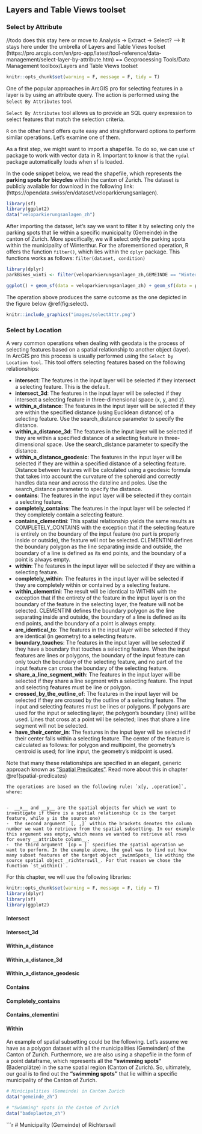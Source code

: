 ## Layers and Table Views toolset


### Select by Attribute

//todo does this stay here or move to Analysis -> Extract -> Select? --> It stays here under the umbrella of Layers and Table Views toolset (https://pro.arcgis.com/en/pro-app/latest/tool-reference/data-management/select-layer-by-attribute.htm) == Geoprocessing Tools/Data Management toolbox/Layers and Table Views toolset 

```r
knitr::opts_chunk$set(warning = F, message = F, tidy = T)
```


One of the popular approaches in ArcGIS pro for selecting features in a layer is by using an attribute query. The action is performed using the `Select By Attributes` tool.

`Select By Attributes` tool allows us to provide an SQL query expression to select features that match the selection criteria.

`R` on the other hand offers quite easy and straightforward options to perform similar operations. Let's examine one of them.

As a first step, we might want to import a shapefile. To do so, we can use `sf` package to work with vector data in R. Important to know is that the `rgdal` package automatically loads when sf is loaded.

In the code snippet below, we read the shapefile, which represents the __parking spots for bicycles__ within the canton of Zurich. The dataset is publicly available for download in the following link: (https://opendata.swiss/en/dataset/veloparkierungsanlagen).


```r
library(sf)
library(ggplot2)
data("veloparkierungsanlagen_zh")
```


After importing the dataset, let's say we want to filter it by selecting only the parking spots that lie within a specific municipality (Gemeinde) in the canton of Zurich. More specifically, we will select only the parking spots within the municipality of Winterthur.
For the aforementioned operation, R offers the function `filter()`, which lies within the `dplyr` package.
This functions works as follows: `filter(dataset, condition)`

```r
library(dplyr)
parkBikes_winti <- filter(veloparkierungsanlagen_zh,GEMEINDE == "Winterthur")
```

```r
ggplot() + geom_sf(data = veloparkierungsanlagen_zh) + geom_sf(data = parkBikes_winti, fill = "red", aes(color = "Bike parking spots in Winterthur")) + ggtitle("Bike parking facilities in Canton Zurich") + labs(color = " ") + theme(legend.position = "right", axis.text.x = element_text(angle=90, hjust=1)) + coord_sf(datum = 2056)
```


The operation above produces the same outcome as the one depicted in the figure below \@ref(fig:select).

```r
knitr::include_graphics("images/selectAttr.png")
```

### Select by Location

A very common operations when dealing with geodata is the process of selecting features based on a spatial relationship to another object (layer). In ArcGIS pro this process is usually performed using the `Select by Location tool`. This tool offers selecting features based on the following relationships:

- **intersect**: The features in the input layer will be selected if they intersect a selecting feature. This is the default.
- **intersect_3d**: The features in the input layer will be selected if they intersect a selecting feature in three-dimensional space (x, y, and z).
- **within_a_distance**: The features in the input layer will be selected if they are within the specified distance (using Euclidean distance) of a selecting feature. Use the search_distance parameter to specify the distance.
- **within_a_distance_3d**: The features in the input layer will be selected if they are within a specified distance of a selecting feature in three-dimensional space. Use the search_distance parameter to specify the distance.
- **within_a_distance_geodesic**: The features in the input layer will be selected if they are within a specified distance of a selecting feature. Distance between features will be calculated using a geodesic formula that takes into account the curvature of the spheroid and correctly handles data near and across the dateline and poles. Use the search_distance parameter to specify the distance.
- **contains**: The features in the input layer will be selected if they contain a selecting feature.
- **completely_contains**: The features in the input layer will be selected if they completely contain a selecting feature.
- **contains_clementini**: This spatial relationship yields the same results as COMPLETELY_CONTAINS with the exception that if the selecting feature is entirely on the boundary of the input feature (no part is properly inside or outside), the feature will not be selected. CLEMENTINI defines the boundary polygon as the line separating inside and outside, the boundary of a line is defined as its end points, and the boundary of a point is always empty.
- **within**: The features in the input layer will be selected if they are within a selecting feature.
- **completely_within**: The features in the input layer will be selected if they are completely within or contained by a selecting feature.
- **within_clementini**: The result will be identical to WITHIN with the exception that if the entirety of the feature in the input layer is on the boundary of the feature in the selecting layer, the feature will not be selected. CLEMENTINI defines the boundary polygon as the line separating inside and outside, the boundary of a line is defined as its end points, and the boundary of a point is always empty.
- **are_identical_to**: The features in the input layer will be selected if they are identical (in geometry) to a selecting feature.
- **boundary_touches**: The features in the input layer will be selected if they have a boundary that touches a selecting feature. When the input features are lines or polygons, the boundary of the input feature can only touch the boundary of the selecting feature, and no part of the input feature can cross the boundary of the selecting feature.
- **share_a_line_segment_with**: The features in the input layer will be selected if they share a line segment with a selecting feature. The input and selecting features must be line or polygon.
- **crossed_by_the_outline_of**: The features in the input layer will be selected if they are crossed by the outline of a selecting feature. The input and selecting features must be lines or polygons. If polygons are used for the input or selecting layer, the polygon's boundary (line) will be used. Lines that cross at a point will be selected; lines that share a line segment will not be selected.
- **have_their_center_in**: The features in the input layer will be selected if their center falls within a selecting feature. The center of the feature is calculated as follows: for polygon and multipoint, the geometry's centroid is used; for line input, the geometry's midpoint is used.


Note that many these relationships are specified in an elegant, generic approach known as ["Spatial Predicates"](https://en.wikipedia.org/wiki/DE-9IM#Spatial_predicates). Read more about this in chapter \@ref(spatial-predicates)


```block2
The operations are based on the following rule: `x[y, ,operation]`, where:  


-  __x__ and __y__ are the spatial objects for which we want to investigate if there is a spatial relationship (x is the target feature, while y is the source one)  
-  the second argument `[, ,]` within the brackets denotes the column number we want to retrieve from the spatial subsetting. In our example this argument was empty, which means we wanted to retrieve all rows for every __attribute column__.  
-  the third argument `[op = ]` specifies the spatial operation we want to perform. In the example above, the goal was to find out how many subset features of the target object _swimmSpots_ lie withing the source spatial object _richterswil_. For that reason we chose the function `st_within()`.
```


For this chapter, we will use the following libraries:

```r
knitr::opts_chunk$set(warning = F, message = F, tidy = T)
library(dplyr)
library(sf)
library(ggplot2)
```



#### Intersect

<!--
/ todo: Write an example for this chapter, reusing the same dataset if possible
/  and using the data from the arc2r package
/  assignees: KimboGilda
-->

#### Intersect_3d

<!--
/ todo: Write an example for this chapter, reusing the same dataset if possible
/  and using the data from the arc2r package
/  assignees: KimboGilda
-->

#### Within_a_distance

<!--
/ todo: Write an example for this chapter, reusing the same dataset if possible
/  and using the data from the arc2r package
/  assignees: KimboGilda
-->

#### Within_a_distance_3d

<!--
/ todo: Write an example for this chapter, reusing the same dataset if possible
/  and using the data from the arc2r package
/  assignees: KimboGilda
-->

#### Within_a_distance_geodesic

<!--
/ todo: Write an example for this chapter, reusing the same dataset if possible
/  and using the data from the arc2r package
/  assignees: KimboGilda
-->

#### Contains

<!--
/ todo: Write an example for this chapter, reusing the same dataset if possible
/  and using the data from the arc2r package
/  assignees: KimboGilda
-->

#### Completely_contains

<!--
/ todo: Write an example for this chapter, reusing the same dataset if possible
/  and using the data from the arc2r package
/  assignees: KimboGilda
-->

#### Contains_clementini

<!--
/ todo: Write an example for this chapter, reusing the same dataset if possible
/  and using the data from the arc2r package
/  assignees: KimboGilda
-->

#### Within


An example of spatial subsetting could be the following. Let's assume we have as a polygon dataset with all the municipalities (Gemeinden) of the Canton of Zurich. Furthermore, we are also using a shapefile in the form of a point dataframe, which represents all the __"swimming spots"__ (Badenplätze) in the same spatial region (Canton of Zurich). So, ultimately, our goal is to find out the __"swimming spots"__ that lie within a specific municipality of the Canton of Zurich. 


```r

# Minicipalities (Gemeinde) in Canton Zurich
data("gemeinde_zh")

# "Swimming" spots in the Canton of Zurich
data("badeplaetze_zh")
```

```r
# Municipality (Gemeinde) of Richterswil 
